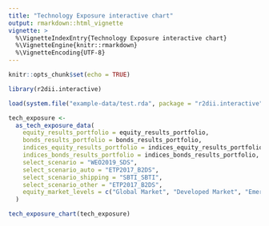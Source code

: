 ```yaml
---
title: "Technology Exposure interactive chart"
output: rmarkdown::html_vignette
vignette: >
  %\VignetteIndexEntry{Technology Exposure interactive chart}
  %\VignetteEngine{knitr::rmarkdown}
  %\VignetteEncoding{UTF-8}
---
```


```r
knitr::opts_chunk$set(echo = TRUE)
```

```r
library(r2dii.interactive)

load(system.file("example-data/test.rda", package = "r2dii.interactive"))

tech_exposure <-
  as_tech_exposure_data(
    equity_results_portfolio = equity_results_portfolio,
    bonds_results_portfolio = bonds_results_portfolio,
    indices_equity_results_portfolio = indices_equity_results_portfolio,
    indices_bonds_results_portfolio = indices_bonds_results_portfolio,
    select_scenario = "WEO2019_SDS",
    select_scenario_auto = "ETP2017_B2DS",
    select_scenario_shipping = "SBTI_SBTI",
    select_scenario_other = "ETP2017_B2DS",
    equity_market_levels = c("Global Market", "Developed Market", "Emerging Market")
  )

tech_exposure_chart(tech_exposure)
```
